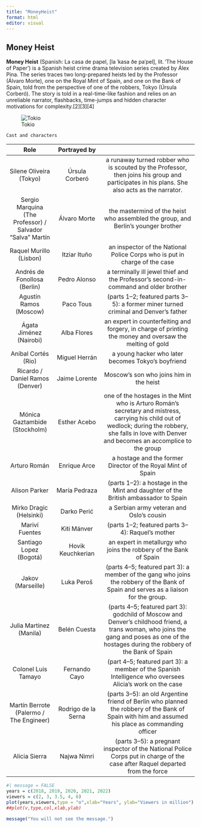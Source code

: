 ```yaml
---
title: "MoneyHeist"
format: html
editor: visual
---
```


## Money Heist

**Money Heist** (Spanish: La casa de papel, \[la ˈkasa ðe paˈpel\], lit. 'The House of Paper') is a Spanish heist crime drama television series created by Álex Pina. The series traces two long-prepared heists led by the Professor (Álvaro Morte), one on the Royal Mint of Spain, and one on the Bank of Spain, told from the perspective of one of the robbers, Tokyo (Úrsula Corberó). The story is told in a real-time-like fashion and relies on an unreliable narrator, flashbacks, time-jumps and hidden character motivations for complexity.\[2\]\[3\]\[4\]

![Tokio](images.jpg)

```         
Cast and characters
```

|                         **Role**                          |  **Portrayed by**   |                                                                                                                                                                                                           |
|:----------------:|:----------------:|:----------------------------------:|
|                  Silene Oliveira (Tokyo)                  |   Úrsula Corberó    |                                a runaway turned robber who is scouted by the Professor, then joins his group and participates in his plans. She also acts as the narrator.                                |
| Sergio Marquina (The Professor) / Salvador "Salva" Martín |    Álvaro Morte     |                                                             the mastermind of the heist who assembled the group, and Berlin's younger brother                                                             |
|                  Raquel Murillo (Lisbon)                  |    Itziar Ituño     |                                                                an inspector of the National Police Corps who is put in charge of the case                                                                 |
|               Andrés de Fonollosa (Berlin)                |    Pedro Alonso     |                                                           a terminally ill jewel thief and the Professor's second-in-command and older brother                                                            |
|                  Agustín Ramos (Moscow)                   |      Paco Tous      |                                                            (parts 1–2; featured parts 3–5): a former miner turned criminal and Denver's father                                                            |
|                  Ágata Jiménez (Nairobi)                  |     Alba Flores     |                                                 an expert in counterfeiting and forgery, in charge of printing the money and oversaw the melting of gold                                                  |
|                    Aníbal Cortés (Rio)                    |    Miguel Herrán    |                                                                            a young hacker who later becomes Tokyo's boyfriend                                                                             |
|              Ricardo / Daniel Ramos (Denver)              |    Jaime Lorente    |                                                                                  Moscow's son who joins him in the heist                                                                                  |
|               Mónica Gaztambide (Stockholm)               |    Esther Acebo     | one of the hostages in the Mint who is Arturo Román's secretary and mistress, carrying his child out of wedlock; during the robbery, she falls in love with Denver and becomes an accomplice to the group |
|                       Arturo Román                        |    Enrique Arce     |                                                                       a hostage and the former Director of the Royal Mint of Spain                                                                        |
|                       Alison Parker                       |    María Pedraza    |                                                            (parts 1–2): a hostage in the Mint and daughter of the British ambassador to Spain                                                             |
|                  Mirko Dragic (Helsinki)                  |     Darko Perić     |                                                                                 a Serbian army veteran and Oslo's cousin                                                                                  |
|                      Mariví Fuentes                       |     Kiti Mánver     |                                                                             (parts 1–2; featured parts 3–4): Raquel's mother                                                                              |
|                  Santiago Lopez (Bogotá)                  |  Hovik Keuchkerian  |                                                                    an expert in metallurgy who joins the robbery of the Bank of Spain                                                                     |
|                     Jakov (Marseille)                     |     Luka Peroš      |                                   (parts 4–5; featured part 3): a member of the gang who joins the robbery of the Bank of Spain and serves as a liaison for the group.                                    |
|                  Julia Martinez (Manila)                  |    Belén Cuesta     |        (parts 4–5; featured part 3): godchild of Moscow and Denver's childhood friend, a trans woman, who joins the gang and poses as one of the hostages during the robbery of the Bank of Spain         |
|                    Colonel Luis Tamayo                    |    Fernando Cayo    |                                                 (part 4–5; featured part 3): a member of the Spanish Intelligence who oversees Alicia's work on the case                                                  |
|          Martín Berrote (Palermo / The Engineer)          | Rodrigo de la Serna |                             (parts 3–5): an old Argentine friend of Berlin who planned the robbery of the Bank of Spain with him and assumed his place as commanding officer                              |
|                       Alicia Sierra                       |     Najwa Nimri     |                                       (parts 3–5): a pregnant inspector of the National Police Corps put in charge of the case after Raquel departed from the force                                       |

```r
#| message = FALSE
years = c(2018, 2019, 2020, 2021, 2022)
viewers = c(2, 3, 3.5, 4, 6)
plot(years,viewers,type = "o",xlab="Years", ylab="Viewers in million")
##plot(v,type,col,xlab,ylab)

message("You will not see the message.")
```
